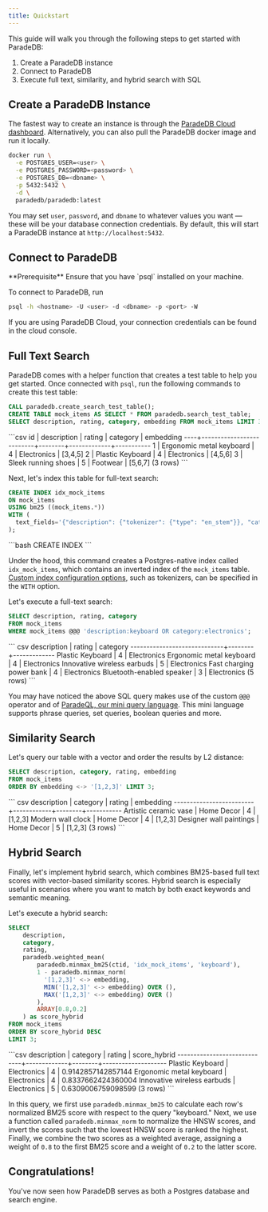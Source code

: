 ```yaml
---
title: Quickstart
---
```


This guide will walk you through the following steps to get started with ParadeDB:

1. Create a ParadeDB instance
2. Connect to ParadeDB
3. Execute full text, similarity, and hybrid search with SQL

## Create a ParadeDB Instance

The fastest way to create an instance is through the [ParadeDB Cloud dashboard](https://dashboard.paradedb.com).
Alternatively, you can also pull the ParadeDB docker image and run it locally.

```bash
docker run \
  -e POSTGRES_USER=<user> \
  -e POSTGRES_PASSWORD=<password> \
  -e POSTGRES_DB=<dbname> \
  -p 5432:5432 \
  -d \
  paradedb/paradedb:latest
```

You may set `user`, `password`, and `dbname` to whatever values you want — these will be your database
connection credentials. By default, this will start a ParadeDB instance at `http://localhost:5432`.

## Connect to ParadeDB

<Note>
  **Prerequisite** Ensure that you have `psql` installed on your machine.
</Note>

To connect to ParadeDB, run

```bash
psql -h <hostname> -U <user> -d <dbname> -p <port> -W
```

If you are using ParadeDB Cloud, your connection credentials can be found in the cloud console.

## Full Text Search

ParadeDB comes with a helper function that creates a test table to help you get started.
Once connected with `psql`, run the following commands to create this test table:

```sql
CALL paradedb.create_search_test_table();
CREATE TABLE mock_items AS SELECT * FROM paradedb.search_test_table;
SELECT description, rating, category, embedding FROM mock_items LIMIT 3;
```

<Accordion title="Expected Response">
```csv
 id |       description        | rating |  category   | embedding
----+--------------------------+--------+-------------+-----------
  1 | Ergonomic metal keyboard |      4 | Electronics | [3,4,5]
  2 | Plastic Keyboard         |      4 | Electronics | [4,5,6]
  3 | Sleek running shoes      |      5 | Footwear    | [5,6,7]
(3 rows)
```
</Accordion>

Next, let's index this table for full-text search:

```sql
CREATE INDEX idx_mock_items
ON mock_items
USING bm25 ((mock_items.*))
WITH (
  text_fields='{"description": {"tokenizer": {"type": "en_stem"}}, "category": {}}'
);
```

<Accordion title="Expected Response">
```bash
CREATE INDEX
```
</Accordion>

Under the hood, this command creates a Postgres-native index called `idx_mock_items`, which contains
an inverted index of the `mock_items` table. [Custom index configuration options](/indexing/bm25), such as
tokenizers, can be specified in the `WITH` option.

Let's execute a full-text search:

```sql
SELECT description, rating, category
FROM mock_items
WHERE mock_items @@@ 'description:keyboard OR category:electronics';
```

<Accordion title="Expected Response">
``` csv
         description         | rating |  category
-----------------------------+--------+-------------
 Plastic Keyboard            |      4 | Electronics
 Ergonomic metal keyboard    |      4 | Electronics
 Innovative wireless earbuds |      5 | Electronics
 Fast charging power bank    |      4 | Electronics
 Bluetooth-enabled speaker   |      3 | Electronics
(5 rows)
```
</Accordion>

You may have noticed the above SQL query makes use of
the custom `@@@` operator and of [ParadeQL, our mini query language](search/bm25). This mini language supports phrase queries,
set queries, boolean queries and more.

## Similarity Search

Let's query our table with a vector and order the results by L2 distance:

```sql
SELECT description, category, rating, embedding
FROM mock_items
ORDER BY embedding <-> '[1,2,3]' LIMIT 3;
```

<Accordion title="Expected Response">
``` csv
       description       |  category  | rating | embedding
-------------------------+------------+--------+-----------
 Artistic ceramic vase   | Home Decor |      4 | [1,2,3]
 Modern wall clock       | Home Decor |      4 | [1,2,3]
 Designer wall paintings | Home Decor |      5 | [1,2,3]
(3 rows)
```
</Accordion>

## Hybrid Search

Finally, let's implement hybrid search, which combines BM25-based full text scores with vector-based
similarity scores. Hybrid search is especially useful in scenarios where you want to match by both
exact keywords and semantic meaning.

Let's execute a hybrid search:

```sql
SELECT
    description,
    category,
    rating,
    paradedb.weighted_mean(
        paradedb.minmax_bm25(ctid, 'idx_mock_items', 'keyboard'),
        1 - paradedb.minmax_norm(
          '[1,2,3]' <-> embedding,
          MIN('[1,2,3]' <-> embedding) OVER (),
          MAX('[1,2,3]' <-> embedding) OVER ()
        ),
        ARRAY[0.8,0.2]
    ) as score_hybrid
FROM mock_items
ORDER BY score_hybrid DESC
LIMIT 3;
```

<Accordion title="Expected Response">
```csv
         description         |  category   | rating |    score_hybrid
-----------------------------+-------------+--------+--------------------
 Plastic Keyboard            | Electronics |      4 | 0.9142857142857144
 Ergonomic metal keyboard    | Electronics |      4 | 0.8337662424360004
 Innovative wireless earbuds | Electronics |      5 | 0.6309006759098599
(3 rows)
```
</Accordion>

In this query, we first use `paradedb.minmax_bm25` to calculate each row's normalized BM25 score with respect to
the query "keyboard." Next, we use a function called `paradedb.minmax_norm` to normalize the HNSW scores, and invert
the scores such that the lowest HNSW score is ranked the highest. Finally, we combine the two scores as a weighted average, assigning a weight of `0.8` to the first BM25 score and
a weight of `0.2` to the latter score.

## Congratulations!

You've now seen how ParadeDB serves as both a Postgres database and search engine.
